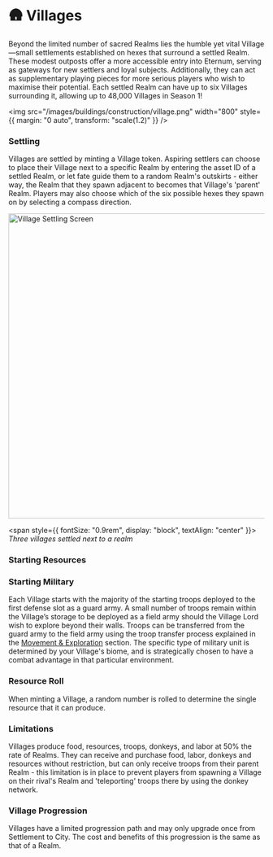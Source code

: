 
# 🛖 Villages

Beyond the limited number of sacred Realms lies the humble yet vital Village—small settlements established on hexes that
surround a settled Realm. These modest outposts offer a more accessible entry into Eternum, serving as gateways for new
settlers and loyal subjects. Additionally, they can act as supplementary playing pieces for more serious players who
wish to maximise their potential. Each settled Realm can have up to six Villages surrounding it, allowing up to 48,000
Villages in Season 1!

<img
  src="/images/buildings/construction/village.png"
  width="800"
  style={{ margin: "0 auto", transform: "scale(1.2)" }}
/>

### Settling

Villages are settled by minting a Village token. Aspiring settlers can choose to place their Village next to a specific
Realm by entering the asset ID of a settled Realm, or let fate guide them to a random Realm's outskirts - either way,
the Realm that they spawn adjacent to becomes that Village's 'parent' Realm. Players may also choose which of the six
possible hexes they spawn on by selecting a compass direction.

<img src="/screenshots/villages.png" alt="Village Settling Screen" width="600" className="mx-auto" />

<span style={{ fontSize: "0.9rem", display: "block", textAlign: "center" }}>
  _Three villages settled next to a realm_
</span>

### Starting Resources

<StartingResources structureType={StructureType.Village} />

### Starting Military

Each Village starts with the majority of the starting troops deployed to the first defense slot as a guard army. A small
number of troops remain within the Village’s storage to be deployed as a field army should the Village Lord wish to
explore beyond their walls. Troops can be transferred from the guard army to the field army using the troop transfer
process explained in the [Movement & Exploration](/mechanics/worldmap-movement/movement) section. The specific type of
military unit is determined by your Village's biome, and is strategically chosen to have a combat advantage in that
particular environment.

<StartingMilitary amount={1000} structureType={StructureType.Village} />

### Resource Roll

When minting a Village, a random number is rolled to determine the single resource that it can produce.

<ResourceProbability />

### Limitations

Villages produce food, resources, troops, donkeys, and labor at 50% the rate of Realms. They can receive and purchase
food, labor, donkeys and resources without restriction, but can only receive troops from their parent Realm - this
limitation is in place to prevent players from spawning a Village on their rival's Realm and 'teleporting' troops there
by using the donkey network.

### Village Progression

Villages have a limited progression path and may only upgrade once from Settlement to City. The cost and benefits of
this progression is the same as that of a Realm.
